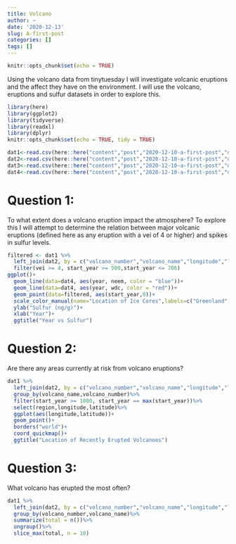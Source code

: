 ```yaml
---
title: Volcano
author: ~
date: '2020-12-13'
slug: A-first-post
categories: []
tags: []
---
```

```r
knitr::opts_chunk$set(echo = TRUE)
```

Using the volcano data from tinytuesday I will investigate volcanic eruptions and the affect they have on the environment. I will use the volcano, eruptions and sulfur datasets in order to explore this.

```r
library(here)
library(ggplot2)
library(tidyverse)
library(readxl)
library(dplyr)
knitr::opts_chunk$set(echo = TRUE, tidy = TRUE)
```

```r
dat1<-read.csv(here::here("content","post","2020-12-10-a-first-post","data","volcano.csv"))
dat2<-read.csv(here::here("content","post","2020-12-10-a-first-post","data","eruptions.csv"))
dat3<-read.csv(here::here("content","post","2020-12-10-a-first-post","data","events.csv"))
dat4<-read.csv(here::here("content","post","2020-12-10-a-first-post","data","sulfur.csv"))
```

# Question 1:
To what extent does a volcano eruption impact the atmosphere? To explore this I will attempt to determine the relation between major volcanic eruptions (defined here as any eruption with a vei of 4 or higher) and spikes in sulfur levels.
```r
filtered <- dat1 %>%
  left_join(dat2, by = c("volcano_number","volcano_name","longitude","latitude"))%>%
  filter(vei >= 4, start_year >= 500,start_year <= 706)
ggplot()+
  geom_line(data=dat4, aes(year, neem, color = "blue"))+
  geom_line(data=dat4, aes(year, wdc, color = "red"))+
  geom_point(data=filtered, aes(start_year,0))+
  scale_color_manual(name="Location of Ice Cores",labels=c("Greenland","Antartica"),values=c("blue"="blue","red"="red"))+
  ylab("Sulfur (ng/g)")+
  xlab("Year")+
  ggtitle("Year vs Sulfur")
```

# Question 2:
Are there any areas currently at risk from volcano eruptions?
```r
dat1 %>%
  left_join(dat2, by = c("volcano_number","volcano_name","longitude","latitude"))%>%
  group_by(volcano_name,volcano_number)%>%
  filter(start_year >= 1800, start_year == max(start_year))%>%
  select(region,longitude,latitude)%>%
  ggplot(aes(longitude,latitude))+
  geom_point()+
  borders("world")+
  coord_quickmap()+
  ggtitle("Location of Recently Erupted Volcanoes")
```
# Question 3:
What volcano has erupted the most often?
```r
dat1 %>%
  left_join(dat2, by = c("volcano_number","volcano_name","longitude","latitude"))%>%
  group_by(volcano_number,volcano_name)%>%
  summarize(total = n())%>%
  ungroup()%>%
  slice_max(total, n = 10)
```